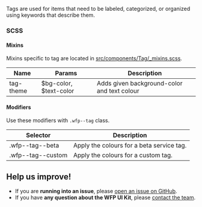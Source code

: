 Tags are used for items that need to be labeled, categorized, or organized using keywords that describe them.

<!--
### Usage with react
```js
import { Tag } from '@wfp/ui';
```

```js
<Tag className="some-class" type="wfp">
  This is a tag
</Tag>
```
-->

### SCSS

#### Mixins

Mixins specific to tag are located in [src/components/Tag/\_mixins.scss]().

| Name      | Params                 | Description                                 |
| --------- | ---------------------- | ------------------------------------------- |
| tag-theme | $bg-color, $text-color | Adds given background-color and text colour |

#### Modifiers

Use these modifiers with `.wfp--tag` class.

| Selector          | Description                               |
| ----------------- | ----------------------------------------- |
| .wfp--tag--beta   | Apply the colours for a beta service tag. |
| .wfp--tag--custom | Apply the colours for a custom tag.       |

## Help us improve!

- If you are **running into an issue**, please [open an issue on GitHub](https://github.com/wfp/ui/issues).
- If you have **any question about the WFP UI Kit**, please [contact the team](mailto:global.uikit@wfp.org).
